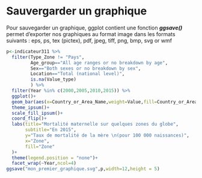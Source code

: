 # Sauvergarder un graphique

Pour sauvegarder un graphique, ggplot contient une fonction ***ggsave()*** permet d'exporter nos graphiques au format image dans les formats suivants : eps, ps, tex (pictex), pdf, jpeg, tiff, png, bmp, svg or wmf 

```r
p<-indicateur311 %>%
  filter(Type_Zone != "Pays",
         Age_group=="All age ranges or no breakdown by age",
         Sex=="Both sexes or no breakdown by sex",
         Location=="Total (national level)",
         is.na(Value_type)
         ) %>%
  filter(Year %in% c(2000,2005,2010,2015)) %>%
  ggplot()+
  geom_bar(aes(x=Country_or_Area_Name,weight=Value,fill=Country_or_Area_Name))+
  theme_ipsum()+
  scale_fill_ipsum()+
  coord_flip()+
  labs(title="Mortalité maternelle sur quelques zones du globe",
       subtitle="En 2015",
       y="Taux de mortalité de la mère \n(pour 100 000 naissances)",
       x="Zone",
       fill="Zone"
  )+
  theme(legend.position = "none")+
  facet_wrap(~Year,ncol=4)
ggsave("mon_premier_graphique.svg",p,width=12,height = 5)
```




